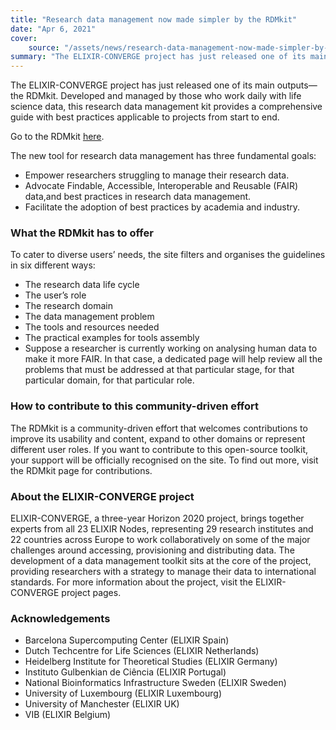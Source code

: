 ```yaml
---
title: "Research data management now made simpler by the RDMkit"
date: "Apr 6, 2021"
cover:
    source: "/assets/news/research-data-management-now-made-simpler-by-the-rdmkit/cover.png"
summary: "The ELIXIR-CONVERGE project has just released one of its main outputs — the RDMkit. Developed and managed by those who work daily with life science data, this research data management kit provides a comprehensive guide with best practices applicable to projects from start to end.Go to the RDMkithere"
---
```


The ELIXIR-CONVERGE project has just released one of its main outputs—the RDMkit. Developed and managed by those who work daily with life science data, this research data management kit provides a comprehensive guide with best practices applicable to projects from start to end.

Go to the RDMkit [here](https://rdmkit.elixir-europe.org).

The new tool for research data management has three fundamental goals:

- Empower researchers struggling to manage their research data.
- Advocate Findable, Accessible, Interoperable and Reusable (FAIR) data,and best practices in research data management.
- Facilitate the adoption of best practices by academia and industry.

### What the RDMkit has to offer

To cater to diverse users’ needs, the site filters and organises the guidelines in six different ways:

- The research data life cycle
- The user’s role
- The research domain
- The data management problem
- The tools and resources needed
- The practical examples for tools assembly
- Suppose a researcher is currently working on analysing human data to make it more FAIR. In that case, a dedicated page will help review all the problems that must be addressed at that particular stage, for that particular domain, for that particular role.

### How to contribute to this community-driven effort

The RDMkit is a community-driven effort that welcomes contributions to improve its usability and content, expand to other domains or represent different user roles. If you want to contribute to this open-source toolkit, your support will be officially recognised on the site. To find out more, visit the RDMkit page for contributions.

### About the ELIXIR-CONVERGE project

ELIXIR-CONVERGE, a three-year Horizon 2020 project, brings together experts from all 23 ELIXIR Nodes, representing 29 research institutes and 22 countries across Europe to work collaboratively on some of the major challenges around accessing, provisioning and distributing data. The development of a data management toolkit sits at the core of the project, providing researchers with a strategy to manage their data to international standards. For more information about the project, visit the ELIXIR-CONVERGE project pages.

### Acknowledgements

- Barcelona Supercomputing Center (ELIXIR Spain)
- Dutch Techcentre for Life Sciences (ELIXIR Netherlands)
- Heidelberg Institute for Theoretical Studies (ELIXIR Germany)
- Instituto Gulbenkian de Ciência (ELIXIR Portugal)
- National Bioinformatics Infrastructure Sweden (ELIXIR Sweden)
- University of Luxembourg (ELIXIR Luxembourg)
- University of Manchester (ELIXIR UK)
- VIB (ELIXIR Belgium)
